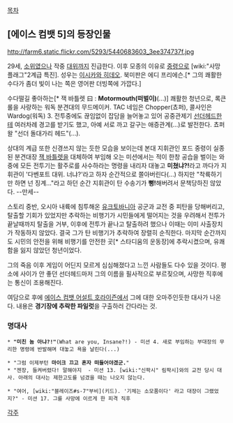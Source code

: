 [[목차]]
== [에이스 컴뱃 5]의 등장인물 ==
http://farm6.static.flickr.com/5293/5440683603_3ee374737f.jpg

29세, [[소위]]였으나 작중 [[대위]]까지 진급한다. 이후 모종의 이유로 [[중령]]으로 [wiki:"사망 플래그"2계급 특진].
성우는 [[이시카와 히데오]]. 북미판은 에디 프리에슨.[* 그의 쾌활한 수다가 좀더 빛이 나는 쪽은 영어판 더빙쪽에 가깝다.]

수다떨길 좋아하는[* 잭 바틀렛 曰 : '''Motormouth(떠벌이)'''(...)] 쾌활한 청년으로, 록큰롤을 사랑하는 워독 분견대의 무드메이커. TAC 네임은 Chopper(쵸퍼), 콜사인은 Wardog(워독) 3. 전투중에도 끊임없이 잡담을 늘어놓고 있어 공중관제기 [[선더헤드]]한테 여러차례 경고를 받기도 했고, 아예 서로 까고 갈구는 애증관계(...)로 발전한다. 쵸퍼 왈 "선더 돌대가리 헤드"(...).

상대의 계급 또한 신경쓰지 않는 듯한 모습을 보이는데 본대 지휘관인 포드 중령이 실종된 분견대장 [[잭 바틀렛]]을 대체하여 부임해 오는 미션에서는 적이 한창 공습을 벌이는 와중에 모든 전투기는 활주로를 사수하라는 명령을 내리자 대놓고 '''미쳤냐?!'''라고 까다가 지휘관이 '다벤포트 대위. 너냐?'라고 하자 순간적으로 쫄아버린다(...) 하지만 "착륙하기만 하면 넌 징계..."라고 하던 순간 지휘관이 탄 수송기가 '''뻥!'''해버려서 문책당하진 않았다. --만세--

스토리 중반, 오시아 내륙에 침투해온 [[유크토바니아]] 공군과 교전 중 피탄을 당해버리고, 탈출할 기회가 있었지만 추락하는 비행기가 시민들에게 떨어지는 것을 우려해서 전투가 끝날때까지 탈출을 거부, 이후에 전투가 끝나고 탈출하려 했으나 이때는 이미 사출장치가 작동하지 않았다. 결국 그가 탄 비행기가 추락하여 장렬히 순직한다. 마지막 순간까지도 시민의 안전을 위해 비행기를 안전한 곳[* 스타디움의 운동장]에 추락시켰으며, 유쾌함을 잃지 않았던 청년이었다. 

그의 죽음 이후 게임이 어딘지 모르게 심심해졌다고 느낀 사람들도 다수 있을 것이다. 평소에 사이가 안 좋던 선더헤드마저 그의 이름을 필사적으로 부르짖으며, 사망한 직후에는 통신이 조용해진다.

여담으로 후에 [[에이스 컴뱃 어설트 호라이즌]]에서 그에 대한 오마주인듯한 대사가 나온다. 내용은 '''경기장에 추락한 파일럿'''을 구출하러 간다라는 것.

=== 명대사 ===

 * '''"미친 놈 아냐?!"'''(What are you, Insane?!) - 미션 4. 새로 부임하는 부대장의 무리한 명령에 반발해며 대놓고 욕을 날린다(...)

 * "그럼 이제부턴 '''마이크 끄고 혼자 떠들어야겠군.'''"
 * "젠장, 들켜버렸다! 말해야지  - 미션 13. [wiki:"신팍시" 림팍시]와의 교전 당시 대사. 아래의 대사는 제한고도를 넘겼을 때는 나오지 않는다.

 * "여어, [wiki:"블레이즈#s-7"부비](키드). '기체는 소모품이다' 라고 대장이 그랬었지?" - 미션 17. 그를 사망에 이르게 한 피격 직후

[[각주]]
